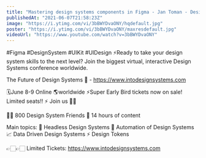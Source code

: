 ```yaml
---
title: "Mastering design systems components in Figma - Jan Toman - Design System Lead @ Productboard"
publishedAt: "2021-06-07T21:58:23Z"
image: "https://i.ytimg.com/vi/3bBWYDvaONY/hqdefault.jpg"
poster: "https://i.ytimg.com/vi/3bBWYDvaONY/maxresdefault.jpg"
videoUrl: "https://www.youtube.com/watch?v=3bBWYDvaONY"
---
```


#Figma #DesignSystem #UIKit #UIDesign
⚡️Ready to take your design system skills to the next level?
Join the biggest virtual, interactive Design Systems conference worldwide.

The Future of Design Systems 🚀 - https://www.intodesignsystems.com

🗓️June 8-9 Online 🌎worldwide
⚡️Super Early Bird tickets now on sale! Limited seats!! ⚡️
Join us 🙌🏻

👋🏻 800 Design System Friends
🎨 14 hours of content

Main topics:
🎨 Headless Design Systems
🤖 Automation of Design Systems
📈 Data Driven Design Systems
⚡️ Design Tokens

👉🏻👉🏻 Limited Tickets: https://www.intodesignsystems.com

